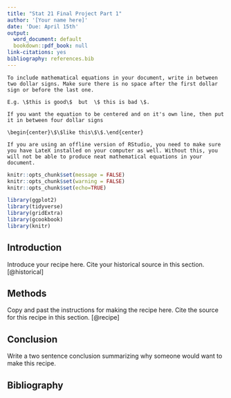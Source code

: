 ```yaml
---
title: "Stat 21 Final Project Part 1"
author: '[Your name here]'
date: 'Due: April 15th'
output:
  word_document: default
  bookdown::pdf_book: null
link-citations: yes
bibliography: references.bib
---
```


```asis
To include mathematical equations in your document, write in between two dollar signs. Make sure there is no space after the first dollar sign or before the last one. 

E.g. \$this is good\$  but  \$ this is bad \$.
  
If you want the equation to be centered and on it's own line, then put it in between four dollar signs 

\begin{center}\$\$like this\$\$.\end{center}

If you are using an offline version of RStudio, you need to make sure you have LateX installed on your computer as well. Without this, you will not be able to produce neat mathematical equations in your document.  
```


```r
knitr::opts_chunk$set(message = FALSE) 
knitr::opts_chunk$set(warning = FALSE) 
knitr::opts_chunk$set(echo=TRUE) 

library(ggplot2)
library(tidyverse)
library(gridExtra)
library(gcookbook)
library(knitr)
```

## Introduction 

Introduce your recipe here. Cite your historical source in this section. [@historical]


## Methods 

Copy and past the instructions for making the recipe here. Cite the source for this recipe in this section. [@recipe]


## Conclusion 

Write a two sentence conclusion summarizing why someone would want to make this recipe. 

## Bibliography 
